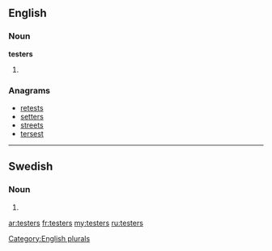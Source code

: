 ==English==

===Noun===
'''testers'''

# {{plural of|[[tester]]}}

===Anagrams===
* [[retests#English|retests]]
* [[setters#English|setters]]
* [[streets#English|streets]]
* [[tersest#English|tersest]]

[[Category:English plurals]]


----

==Swedish==

===Noun===
{{infl|sv|noun form}}

# {{sv-noun-form-indef-gen-pl|test}}

[[ar:testers]]
[[fr:testers]]
[[my:testers]]
[[ru:testers]]